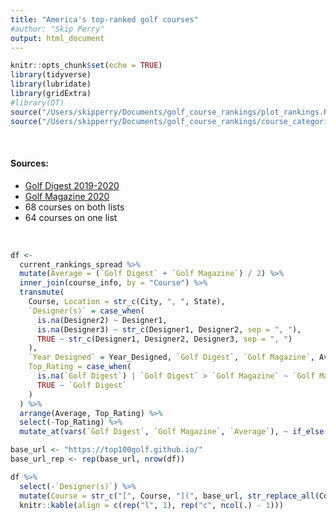 ```yaml
---
title: "America's top-ranked golf courses"
#author: "Skip Perry"
output: html_document
---
```


```r
knitr::opts_chunk$set(echo = TRUE)
library(tidyverse)
library(lubridate)
library(gridExtra)
#library(DT)
source("/Users/skipperry/Documents/golf_course_rankings/plot_rankings.R")
source("/Users/skipperry/Documents/golf_course_rankings/course_categories.R")
```

<br> 

#### Sources:

* [Golf Digest 2019-2020](https://subscribe.golfdigest.com/circulation/golfdigest/data/GD_0217_100GREATEST_rev2.pdf)
* [Golf Magazine 2020](https://www.golfclubatlas.com/forum/index.php/topic,68928.msg1654198.html#msg1654198)
* 68 courses on both lists
* 64 courses on one list

<br> 

```r
df <- 
  current_rankings_spread %>% 
  mutate(Average = (`Golf Digest` + `Golf Magazine`) / 2) %>% 
  inner_join(course_info, by = "Course") %>% 
  transmute(
    Course, Location = str_c(City, ", ", State), 
    `Designer(s)` = case_when(
      is.na(Designer2) ~ Designer1,
      is.na(Designer3) ~ str_c(Designer1, Designer2, sep = ", "),
      TRUE ~ str_c(Designer1, Designer2, Designer3, sep = ", ")
    ),
    `Year Designed` = Year_Designed, `Golf Digest`, `Golf Magazine`, Average,
    Top_Rating = case_when(
      is.na(`Golf Digest`) | `Golf Digest` > `Golf Magazine` ~ `Golf Magazine`,
      TRUE ~ `Golf Digest`
    )
  ) %>% 
  arrange(Average, Top_Rating) %>% 
  select(-Top_Rating) %>% 
  mutate_at(vars(`Golf Digest`, `Golf Magazine`, `Average`), ~ if_else(is.na(.), '-', as.character(.)))

base_url <- "https://top100golf.github.io/"
base_url_rep <- rep(base_url, nrow(df))

df %>% 
  select(-`Designer(s)`) %>% 
  mutate(Course = str_c("[", Course, "](", base_url, str_replace_all(Course, "\\(|\\)|\\s|\\'", "-"), ".html)")) %>% 
  knitr::kable(align = c(rep("l", 1), rep("c", ncol(.) - 1)))
```
